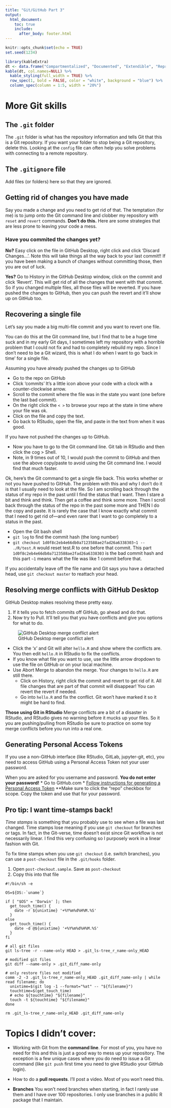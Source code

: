 ```yaml
---
title: "Git/GitHub Part 3"
output:
  html_document:
    toc: true
    include:
      after_body: footer.html
---
```


```r
knitr::opts_chunk$set(echo = TRUE)
set.seed(1234)
```

```r
library(kableExtra)
dt <- data.frame("Compartmentalized", "Documented", "Extendible", "Reproducible", "Robust")
kable(dt, col.names=NULL) %>%
  kable_styling(full_width = TRUE) %>%
  row_spec(1, bold = FALSE, color = "white", background = "blue") %>%
  column_spec(column = 1:5, width = "20%")
```


# More Git skills

## The `.git` folder

The `.git` folder is what has the repository information and tells Git that this is a Git repository. If you want your folder to stop being a Git repository, delete this. Looking at the `config` file can often help you solve problems with connecting to a remote repository.

## The `.gitignore` file

Add files (or folders) here so that they are ignored.

## Getting rid of changes you have made

Say you made a change and you need to get rid of that. The temptation (for me) is to jump onto the Git command line and clobber my repository with `reset` and `revert` commands. **Don't do this.** Here are some strategies that are less prone to leaving your code a mess.

### Have you commited the changes yet?

**No?** Easy click on the file in GitHub Desktop, right click and click 'Discard Changes...'. Note this will take things all the way back to your last commit!! If you have been making a bunch of changes without committing those, then you are out of luck.

**Yes?** Go to History in the GitHub Desktop window, click on the commit and click 'Revert'. This will get rid of all the changes that went with that commit. So if you changed multiple files, all those files will be reverted. If you have pushed the changes to GitHub, then you can push the revert and it'll show up on GitHub too.

## Recovering a single file

Let's say you made a big multi-file commit and you want to revert one file.

You can do this at the Git command line, but I find that to be a huge time suck and in my early Git days, I sometimes left my repository with a horrible problem that I could not fix and had to completely rebuild my repo. Since I don't need to be a Git wizard, this is what I do when I want to go 'back in time' for a single file.

Assuming you have already pushed the changes up to GitHub

* Go to the repo on GitHub
* Click 'commits' It's a little icon above your code with a clock with a counter-clockwise arrow.
* Scroll to the commit where the file was in the state you want (one before the last bad commit).
* On the right click the `< >` to browse your repo at the state in time where your file was ok.
* Click on the file and copy the text.
* Go back to RStudio, open the file, and paste in the text from when it was good.

If you have not pushed the changes up to GitHub.

* Now you have to go to the Git command line. Git tab in RStudio and then click the cog > Shell.
* Note, in 9 times out of 10, I would push the commit to GitHub and then use the above copy/paste to avoid using the Git command line. I would find that much faster.

Ok, here's the Git command to get a single file back. This works whether or not you have pushed to GitHub. The problem with this and why I don't do it is that I usually need to look at the file. So I am scrolling back through the status of my repo in the past until I find the status that I want. Then I stare a bit and think and think. Then get a coffee and think some more. Then I scroll back through the status of the repo in the past some more and THEN I do the copy and paste. It is rarely the case that I know exactly what commit that I need to get rid of---and even rarer that I want to go completely to a status in the past.

* Open the Git bash shell
* `git log` to find the commit hash (the long number)
* `git checkout 1d0f8c2eb4e66db0a7123588ae2fad26a6338303~1 -- ./R/test.R`  would reset test.R to one before that commit. This part `1d0f8c2eb4e66db0a7123588ae2fad26a6338303` is the bad commit hash and this part `~1` means what the file was like 1 commit before that.
    
If you accidentally leave off the file name and Git says you have a detached head, use `git checkout master` to reattach your head.

## Resolving merge conflicts with GitHub Desktop

GitHub Desktop makes resolving these pretty easy.

1. If it tells you to fetch commits off GitHub, go ahead and do that.
2. Now try to Pull. It'll tell you that you have conflicts and give you options for what to do.

![GitHub Desktop merge conflict alert](images/git-merge-conflict-gh.png)

* Click the 'x' and Git will alter `hello.R` and show where the conflicts are. You then edit `hello.R` in RStudio to fix the conflicts.
* If you know what file you want to use, use the little arrow dropdown to use the file on GitHub or on your local machine.
* Use Abort Merge to abandon the merge. Your changes to `hello.R` are still there.
    * Click on History, right click the commit and revert to get rid of it. All file changes that are part of that commit will disappear! You can revert the revert if needed.
    * Go into `hello.R` and fix the conflict. Git won't have marked it so it might be hard to find.
    
**Those using Git in RStudio** Merge conflicts are a bit of a disaster in RStudio, and RStudio gives no warning before it mucks up your files. So it you are pushing/pulling from RStudio be sure to practice on some toy merge conflicts before you run into a real one.

## Generating Personal Access Tokens

If you use a non-GitHub interface (like RStudio, GitLab, jupyter-git, etc), you need to access GitHub using a Personal Access Token not your user password.

When you are asked for you username and password. **You do not enter your password!**
    * Go to GitHub.com
    * [Follow instructions for generating a Personal Access Token](https://docs.github.com/en/authentication/keeping-your-account-and-data-secure/creating-a-personal-access-token) **Make sure to click the "repo" checkbox for scope*.
    * Copy the token and use that for your password.


## Pro tip: I want time-stamps back!

*Time stamps* is something that you probably use to see when a file was last changed. Time stamps lose meaning if you use `git checkout` for branches or tags. In fact, in the Git-verse, time doesn't exist since Git workflow is not necessarily linear. I find this very confusing so I purposely work in a linear fashion with Git.

To fix time stamps when you use `git checkout` (i.e. switch branches), you can use a `post-checkout` file in the `.git/hooks` folder.

1. Open `post-checkout.sample`. Save as `post-checkout`
2. Copy this into that file

```
#!/bin/sh -e

OS=${OS:-`uname`}

if [ "$OS" = 'Darwin' ]; then
  get_touch_time() {
    date -r ${unixtime} '+%Y%m%d%H%M.%S'
  }
else
  get_touch_time() {
    date -d @${unixtime} '+%Y%m%d%H%M.%S'
  }
fi

# all git files
git ls-tree -r --name-only HEAD > .git_ls-tree_r_name-only_HEAD

# modified git files
git diff --name-only > .git_diff_name-only

# only restore files not modified
comm -2 -3 .git_ls-tree_r_name-only_HEAD .git_diff_name-only | while read filename; do
  unixtime=$(git log -1 --format="%at" -- "${filename}")
  touchtime=$(get_touch_time)
  # echo ${touchtime} "${filename}"
  touch -t ${touchtime} "${filename}"
done

rm .git_ls-tree_r_name-only_HEAD .git_diff_name-only
```

# Topics I didn't cover:

* Working with Git from the **command line**. For most of you, you have no need for this and this is just a good way to mess up your repository. The exception is a few unique cases where you do need to issue a Git command (like `git push` first time you need to give RStudio your GitHub login).

* How to do a **pull requests**. I'll post a video. Most of you won't need this.

* **Branches** You won't need branches when starting, in fact I rarely use them and I have over 100 repositories. I only use branches in a public R package that I maintain.





